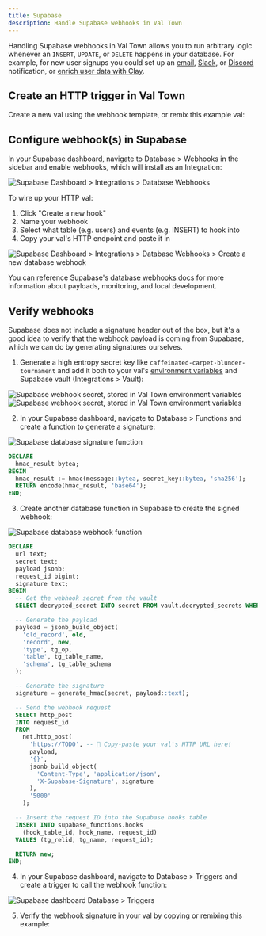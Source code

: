 ```yaml
---
title: Supabase
description: Handle Supabase webhooks in Val Town
---
```



Handling Supabase webhooks in Val Town allows you to run arbitrary logic whenever an `INSERT`, `UPDATE`, or `DELETE` happens in your database. For example, for new user signups you could set up an [email](/std/email), [Slack](/integrations/slack/send-messages-to-slack), or [Discord](/integrations/discord/send-message) notification, or [enrich user data with Clay](https://www.val.town/x/charmaine/clay-proxy).

## Create an HTTP trigger in Val Town

Create a new val using the webhook template, or remix this example val:

<Val url="https://www.val.town/embed/x/petermillspaugh/supabaseWebhook/main.ts" />

## Configure webhook(s) in Supabase

In your Supabase dashboard, navigate to Database > Webhooks in the sidebar and enable webhooks, which will install as an Integration:

![Supabase Dashboard > Integrations > Database Webhooks](./supabase-database-webhooks.png)

To wire up your HTTP val:

1. Click "Create a new hook"
2. Name your webhook
3. Select what table (e.g. users) and events (e.g. INSERT) to hook into
4. Copy your val's HTTP endpoint and paste it in

![Supabase Dashboard > Integrations > Database Webhooks > Create a new database webhook](./supabase-create-new-database-webhook.png)

You can reference Supabase's [database webhooks docs](https://supabase.com/docs/guides/database/webhooks) for more information about payloads, monitoring, and local development.

## Verify webhooks

Supabase does not include a signature header out of the box, but it's a good idea to verify that the webhook payload is coming from Supabase, which we can do by generating signatures ourselves.

1. Generate a high entropy secret key like `caffeinated-carpet-blunder-tournament` and add it both to your val's [environment variables](/reference/environment-variables/) and Supabase vault (Integrations > Vault):

![Supabase webhook secret, stored in Val Town environment variables](./supabase-webhook-secret-env-var.png)
![Supabase webhook secret, stored in Val Town environment variables](./supabase-webhook-secret-vault.png)

2. In your Supabase dashboard, navigate to Database > Functions and create a function to generate a signature:

![Supabase database signature function](./supabase-signature-function.png)

```sql
DECLARE
  hmac_result bytea;
BEGIN
  hmac_result := hmac(message::bytea, secret_key::bytea, 'sha256');
  RETURN encode(hmac_result, 'base64');
END;
```

3. Create another database function in Supabase to create the signed webhook:

![Supabase database webhook function](./supabase-webhook-function.png)

```sql
DECLARE
  url text;
  secret text;
  payload jsonb;
  request_id bigint;
  signature text;
BEGIN
  -- Get the webhook secret from the vault
  SELECT decrypted_secret INTO secret FROM vault.decrypted_secrets WHERE name = 'VAL_TOWN_WEBHOOK_SECRET' LIMIT 1;

  -- Generate the payload
  payload = jsonb_build_object(
    'old_record', old,
    'record', new,
    'type', tg_op,
    'table', tg_table_name,
    'schema', tg_table_schema
  );

  -- Generate the signature
  signature = generate_hmac(secret, payload::text);

  -- Send the webhook request
  SELECT http_post
  INTO request_id
  FROM
    net.http_post(
      'https://TODO', -- 👋 Copy-paste your val's HTTP URL here!
      payload,
      '{}',
      jsonb_build_object(
        'Content-Type', 'application/json',
        'X-Supabase-Signature', signature
      ),
      '5000'
    );

  -- Insert the request ID into the Supabase hooks table
  INSERT INTO supabase_functions.hooks
    (hook_table_id, hook_name, request_id)
  VALUES (tg_relid, tg_name, request_id);

  RETURN new;
END;
```

4. In your Supabase dashboard, navigate to Database > Triggers and create a trigger to call the webhook function:

![Supabase dashboard Database > Triggers](./supabase-trigger.png)

5. Verify the webhook signature in your val by copying or remixing this example:

<Val url="https://www.val.town/embed/x/petermillspaugh/supabaseVerifiedWebhook/main.ts" />
